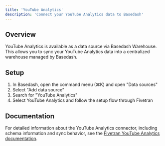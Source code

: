 ```yaml
---
title: 'YouTube Analytics'
description: 'Connect your YouTube Analytics data to Basedash'
---
```


## Overview

YouTube Analytics is available as a data source via Basedash Warehouse. This allows you to sync your YouTube Analytics data into a centralized warehouse managed by Basedash.

## Setup

1. In Basedash, open the command menu (⌘K) and open "Data sources"
2. Select "Add data source"
3. Search for "YouTube Analytics"
4. Select YouTube Analytics and follow the setup flow through Fivetran

## Documentation

For detailed information about the YouTube Analytics connector, including schema information and sync behavior, see the [Fivetran YouTube Analytics documentation](https://fivetran.com/docs/connectors/applications/youtube-analytics).
